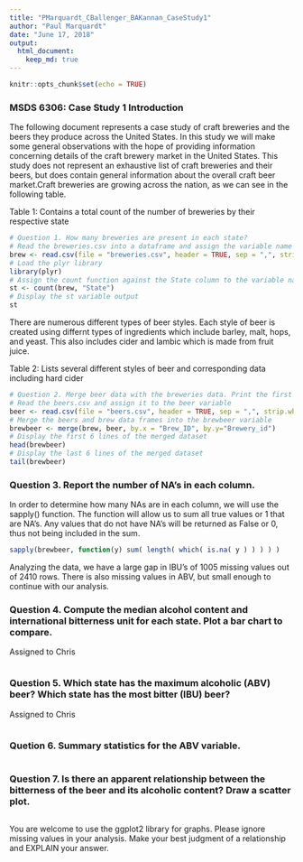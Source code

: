 ```yaml
---
title: "PMarquardt_CBallenger_BAKannan_CaseStudy1"
author: "Paul Marquardt"
date: "June 17, 2018"
output: 
  html_document:
    keep_md: true
---
```


```r
knitr::opts_chunk$set(echo = TRUE)
```

### MSDS 6306: Case Study 1 Introduction
The following document represents a case study of craft breweries and the beers they produce across the United States. In this study we will make some general observations with the hope of providing information concerning details of the craft brewery market in the United States. This study does not represent an exhaustive list of craft breweries and their beers, but does contain general information about the overall craft beer market.Craft breweries are growing across the nation, as we can see in the following table.

Table 1: Contains a total count of the number of breweries by their respective state
```r
# Question 1. How many breweries are present in each state?
# Read the breweries.csv into a dataframe and assign the variable name brew
brew <- read.csv(file = "breweries.csv", header = TRUE, sep = ",", strip.white = TRUE)
# Load the plyr library
library(plyr)
# Assign the count function against the State column to the variable name st
st <- count(brew, "State")
# Display the st variable output
st
```

There are numerous different types of beer styles. Each style of beer is created using differnt types of ingredients which include barley, malt, hops, and yeast. This also includes cider and lambic which is made from fruit juice. 

Table 2: Lists several different styles of beer and corresponding data including hard cider
```r
# Question 2. Merge beer data with the breweries data. Print the first 6 observations and the last six observations to check the merged file. 
# Read the beers.csv and assign it to the beer variable
beer <- read.csv(file = "beers.csv", header = TRUE, sep = ",", strip.white = TRUE)
# Merge the beers and brew data frames into the brewbeer variable
brewbeer <- merge(brew, beer, by.x = "Brew_ID", by.y="Brewery_id")
# Display the first 6 lines of the merged dataset
head(brewbeer)
# Display the last 6 lines of the merged dataset
tail(brewbeer)
``` 

### Question 3. Report the number of NA's in each column. 
In order to determine how many NAs are in each column, we will use the sapply() function.  The function will allow us to sum all true values or 1 that are NA's.  Any values that do not have NA's will be returned as False or 0, thus not being included in the sum.
```r
sapply(brewbeer, function(y) sum( length( which( is.na( y ) ) ) ) )
``` 
Analyzing the data, we have a large gap in IBU's of 1005 missing values out of 2410 rows.  There is also missing values in ABV, but small enough to continue with our analysis.

### Question 4. Compute the median alcohol content and international bitterness unit for each state. Plot a bar chart to compare. 
Assigned to Chris
```r

``` 
### Question 5. Which state has the maximum alcoholic (ABV) beer? Which state has the most bitter (IBU) beer? 
Assigned to Chris
```r

``` 
### Quetion 6. Summary statistics for the ABV variable. 
```r

``` 
### Question 7. Is there an apparent relationship between the bitterness of the beer and its alcoholic content? Draw a scatter plot. 
```r

``` 
You are welcome to use the ggplot2 library for graphs. Please ignore missing values in your analysis. Make your best judgment of a relationship and EXPLAIN your answer. 
 